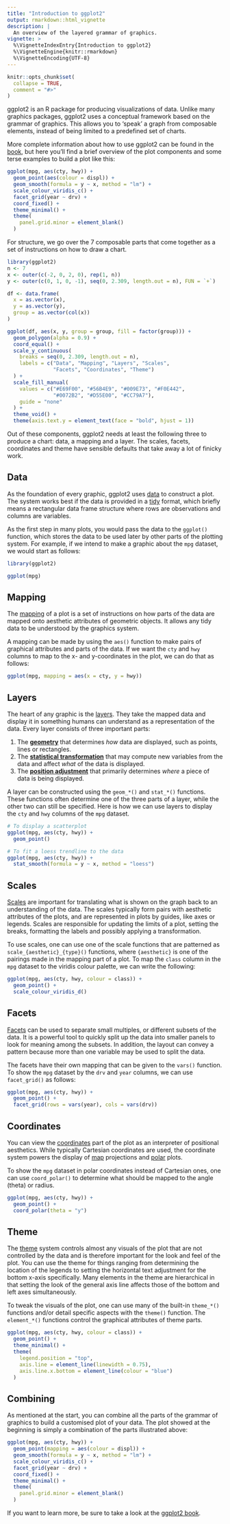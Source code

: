 ```yaml
---
title: "Introduction to ggplot2"
output: rmarkdown::html_vignette
description: |
  An overview of the layered grammar of graphics.
vignette: >
  %\VignetteIndexEntry{Introduction to ggplot2}
  %\VignetteEngine{knitr::rmarkdown}
  %\VignetteEncoding{UTF-8}
---
```


```r
knitr::opts_chunk$set(
  collapse = TRUE,
  comment = "#>"
)
```

ggplot2 is an R package for producing visualizations of data. 
Unlike many graphics packages, ggplot2 uses a conceptual framework based on the grammar of graphics.
This allows you to 'speak' a graph from composable elements, instead of being limited to a predefined set of charts.

More complete information about how to use ggplot2 can be found in the [book](https://ggplot2-book.org/), but here you'll find a brief overview of the plot components and some terse examples to build a plot like this: 

```r
ggplot(mpg, aes(cty, hwy)) +
  geom_point(aes(colour = displ)) +
  geom_smooth(formula = y ~ x, method = "lm") +
  scale_colour_viridis_c() +
  facet_grid(year ~ drv) +
  coord_fixed() +
  theme_minimal() +
  theme(
    panel.grid.minor = element_blank()
  )
```

For structure, we go over the 7 composable parts that come together as a set of instructions on how to draw a chart.

```r
library(ggplot2)
n <- 7
x <- outer(c(-2, 0, 2, 0), rep(1, n))
y <- outer(c(0, 1, 0, -1), seq(0, 2.309, length.out = n), FUN = `+`)

df <- data.frame(
  x = as.vector(x),
  y = as.vector(y),
  group = as.vector(col(x))
)

ggplot(df, aes(x, y, group = group, fill = factor(group))) +
  geom_polygon(alpha = 0.9) +
  coord_equal() +
  scale_y_continuous(
    breaks = seq(0, 2.309, length.out = n),
    labels = c("Data", "Mapping", "Layers", "Scales",
               "Facets", "Coordinates", "Theme")
  ) +
  scale_fill_manual(
    values = c("#E69F00", "#56B4E9", "#009E73", "#F0E442",
               "#0072B2", "#D55E00", "#CC79A7"),
    guide = "none"
  ) +
  theme_void() +
  theme(axis.text.y = element_text(face = "bold", hjust = 1))

```

Out of these components, ggplot2 needs at least the following three to produce a chart: data, a mapping and a layer. The scales, facets, coordinates and theme have sensible defaults that take away a lot of finicky work.

## Data

As the foundation of every graphic, ggplot2 uses [data](https://ggplot2-book.org/getting-started.html#fuel-economy-data) to construct a plot. 
The system works best if the data is provided in a [tidy](https://tidyr.tidyverse.org/articles/tidy-data.html) format, which briefly means a rectangular data frame structure where rows are observations and columns are variables.

As the first step in many plots, you would pass the data to the `ggplot()` function, which stores the data to be used later by other parts of the plotting system. For example, if we intend to make a graphic about the `mpg` dataset, we would start as follows:

```r
library(ggplot2)

ggplot(mpg)
```

## Mapping

The [mapping](https://ggplot2-book.org/getting-started.html#aesthetics) of a plot is a set of instructions on how parts of the data are mapped onto aesthetic attributes of geometric objects. It allows any tidy data to be understood by the graphics system.

A mapping can be made by using the `aes()` function to make pairs of graphical attributes and parts of the data.
If we want the `cty` and `hwy` columns to map to the x- and y-coordinates in the plot, we can do that as follows:

```r
ggplot(mpg, mapping = aes(x = cty, y = hwy))
```

## Layers

The heart of any graphic is the [layers](https://ggplot2-book.org/toolbox.html). They take the mapped data and display it in something humans can understand as a representation of the data. 
Every layer consists of three important parts:

1. The [**geometry**](https://ggplot2-book.org/individual-geoms.html) that determines *how* data are displayed, such as points, lines or rectangles.
1. The [**statistical transformation**](https://ggplot2-book.org/statistical-summaries.html) that may compute new variables from the data and affect *what* of the data is displayed.
1. The [**position adjustment**](https://ggplot2-book.org/layers.html#position) that primarily determines *where* a piece of data is being displayed.

A layer can be constructed using the `geom_*()` and `stat_*()` functions. These functions often determine one of the three parts of a layer, while the other two can still be specified. Here is how we can use layers to display the `cty` and `hwy` columns of the `mpg` dataset.

```r
# To display a scatterplot
ggplot(mpg, aes(cty, hwy)) +
  geom_point()

# To fit a loess trendline to the data
ggplot(mpg, aes(cty, hwy)) +
  stat_smooth(formula = y ~ x, method = "loess")
```

## Scales

[Scales](https://ggplot2-book.org/scales-guides.html) are important for translating what is shown on the graph back to an understanding of the data. The scales typically form pairs with aesthetic attributes of the plots, and are represented in plots by guides, like axes or legends.
Scales are responsible for updating the limits of a plot, setting the breaks, formatting the labels and possibly applying a transformation.

To use scales, one can use one of the scale functions that are patterned as `scale_{aesthetic}_{type}()` functions, where `{aesthetic}` is one of the pairings made in the mapping part of a plot. To map the `class` column in the `mpg` dataset to the viridis colour palette, we can write the following:

```r
ggplot(mpg, aes(cty, hwy, colour = class)) +
  geom_point() +
  scale_colour_viridis_d()
```

## Facets

[Facets](https://ggplot2-book.org/facet.html) can be used to separate small multiples, or different subsets of the data. 
It is a powerful tool to quickly split up the data into smaller panels to look for meaning among the subsets.
In addition, the layout can convey a pattern because more than one variable may be used to split the data.

The facets have their own mapping that can be given to the `vars()` function. 
To show the `mpg` dataset by the `drv` and `year` columns, we can use `facet_grid()` as follows:

```r
ggplot(mpg, aes(cty, hwy)) +
  geom_point() +
  facet_grid(rows = vars(year), cols = vars(drv))
```

## Coordinates

You can view the [coordinates](https://ggplot2-book.org/coord.html) part of the plot as an interpreter of positional aesthetics. 
While typically Cartesian coordinates are used, the coordinate system powers the display of [map](https://ggplot2-book.org/maps.html) projections and [polar](https://ggplot2-book.org/coord.html#polar-coordinates-with-coord_polar) plots.

To show the `mpg` dataset in polar coordinates instead of Cartesian ones, one can use `coord_polar()` to determine what should be mapped to the angle (theta) or radius.

```r
ggplot(mpg, aes(cty, hwy)) +
  geom_point() +
  coord_polar(theta = "y")
```

## Theme

The [theme](https://ggplot2-book.org/polishing.html) system controls almost any visuals of the plot that are not controlled by the data and is therefore important for the look and feel of the plot. You can use the theme for things ranging from determining the location of the legends to setting the horizontal text adjustment for the bottom x-axis specifically. Many elements in the theme are hierarchical in that setting the look of the general axis line affects those of the bottom and left axes simultaneously.

To tweak the visuals of the plot, one can use many of the built-in `theme_*()` functions and/or detail specific aspects with the `theme()` function. The `element_*()` functions control the graphical attributes of theme parts.

```r
ggplot(mpg, aes(cty, hwy, colour = class)) +
  geom_point() +
  theme_minimal() +
  theme(
    legend.position = "top",
    axis.line = element_line(linewidth = 0.75),
    axis.line.x.bottom = element_line(colour = "blue")
  )
```

## Combining

As mentioned at the start, you can combine all the parts of the grammar of graphics to build a customised plot of your data. The plot showed at the beginning is simply a combination of the parts illustrated above:

```r
ggplot(mpg, aes(cty, hwy)) +
  geom_point(mapping = aes(colour = displ)) +
  geom_smooth(formula = y ~ x, method = "lm") +
  scale_colour_viridis_c() +
  facet_grid(year ~ drv) +
  coord_fixed() +
  theme_minimal() +
  theme(
    panel.grid.minor = element_blank()
  )
```

If you want to learn more, be sure to take a look at the [ggplot2 book](https://ggplot2-book.org/).
